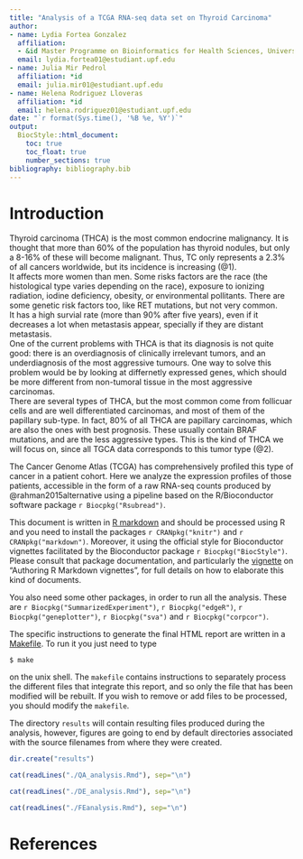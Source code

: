 ```yaml
---
title: "Analysis of a TCGA RNA-seq data set on Thyroid Carcinoma"
author:
- name: Lydia Fortea Gonzalez
  affiliation:
  - &id Master Programme on Bioinformatics for Health Sciences, Universitat Pompeu Fabra, Barcelona, Spain
  email: lydia.fortea01@estudiant.upf.edu
- name: Julia Mir Pedrol
  affiliation: *id
  email: julia.mir01@estudiant.upf.edu
- name: Helena Rodriguez Lloveras
  affiliation: *id
  email: helena.rodriguez01@estudiant.upf.edu
date: "`r format(Sys.time(), '%B %e, %Y')`"
output: 
  BiocStyle::html_document:
    toc: true
    toc_float: true
    number_sections: true
bibliography: bibliography.bib
---
```


# Introduction

Thyroid carcinoma (THCA) is the most common endocrine malignancy. It is thought that more than 60% of the population has thyroid nodules, but only a 8-16% of these will become malignant. Thus, TC only represents a 2.3% of all cancers worldwide, but its incidence is increasing (@1).  
It affects more women than men. Some risks factors are the race (the histological type varies depending on the race), exposure to ionizing radiation, iodine deficiency, obesity, or environmental pollitants. There are some genetic risk factors too, like RET mutations, but not very common.  
It has a high survial rate (more than 90% after five years), even if it decreases a lot when metastasis appear, specially if they are distant metastasis.  
One of the current problems with THCA is that its diagnosis is not quite good: there is an overdiagnosis of clinically irrelevant tumors, and an underdiagnosis of the most aggressive tumours. One way to solve this problem would be by looking at differnetly expressed genes, which should be more different from non-tumoral tissue in the most aggressive carcinomas.  
There are several types of THCA, but the most common come from follicuar cells and are well differentiated carcinomas, and most of them of the papillary sub-type. In fact, 80% of all THCA are papillary carcinomas, which are also the ones with best prognosis. These usually contain BRAF mutations, and are the less aggressive types. This is the kind of THCA we will focus on, since all TGCA data corresponds to this tumor type (@2).  

The Cancer Genome Atlas (TCGA) has comprehensively profiled this type of cancer
in a patient cohort. Here we analyze the expression profiles of those
patients, accessible in the form of a raw RNA-seq counts produced by
@rahman2015alternative using a pipeline based on the R/Bioconductor
software package `r Biocpkg("Rsubread")`.

This document is written in [R markdown](https://rmarkdown.rstudio.com) and
should be processed using R and you need to install the packages
`r CRANpkg("knitr")` and `r CRANpkg("markdown")`. Moreover, it using the official
style for Bioconductor vignettes facilitated by the Bioconductor package
`r Biocpkg("BiocStyle")`. Please consult that package documentation, and particularly
the [vignette](http://bioconductor.org/packages/release/bioc/vignettes/BiocStyle/inst/doc/AuthoringRmdVignettes.html)
on "Authoring R Markdown vignettes", for full details on how to elaborate this
kind of documents.  

You also need some other packages, in order to run all the analysis. These are `r Biocpkg("SummarizedExperiment")`, `r Biocpkg("edgeR")`, `r Biocpkg("geneplotter")`, `r Biocpkg("sva")` and `r Biocpkg("corpcor")`.   

The specific instructions to generate the final HTML report are written in a
[Makefile](https://en.wikipedia.org/wiki/Makefile). To run it you just need to type

   ```
   $ make
   ```

on the unix shell. The `makefile` contains instructions to separately process
the different files that integrate this report, and so only the file that has
been modified will be rebuilt. If you wish to remove or add files to be processed,
you should modify the `makefile`.

The directory `results` will contain resulting files produced during the analysis,
however, figures are going to end by default directories associated with the
source filenames from where they were created.
```r
dir.create("results")
```


```r
cat(readLines("./QA_analysis.Rmd"), sep="\n")
```

```r
cat(readLines("./DE_analysis.Rmd"), sep="\n")
```

```r
cat(readLines("./FEanalysis.Rmd"), sep="\n")
```

# References
